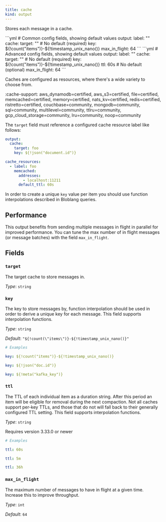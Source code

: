 ```yaml
---
title: cache
kind: output
---
```


Stores each message in a cache.


<Tabs>
<TabItem label="Common">
```yml
# Common config fields, showing default values
output:
  label: ""
  cache:
    target: "" # No default (required)
    key: ${!count("items")}-${!timestamp_unix_nano()}
    max_in_flight: 64
```
</TabItem>
<TabItem label="Advanced">
```yml
# Advanced config fields, showing default values
output:
  label: ""
  cache:
    target: "" # No default (required)
    key: ${!count("items")}-${!timestamp_unix_nano()}
    ttl: 60s # No default (optional)
    max_in_flight: 64
```
</TabItem>
</Tabs>

Caches are configured as resources, where there's a wide variety to choose from.

:cache-support: aws_dynamodb=certified, aws_s3=certified, file=certified, memcached=certified, memory=certified, nats_kv=certified, redis=certified, ristretto=certified, couchbase=community, mongodb=community, sql=community, multilevel=community, ttlru=community, gcp_cloud_storage=community, lru=community, noop=community

The `target` field must reference a configured cache resource label like follows:

```yaml
output:
  cache:
    target: foo
    key: ${!json("document.id")}

cache_resources:
  - label: foo
    memcached:
      addresses:
        - localhost:11211
      default_ttl: 60s
```

In order to create a unique `key` value per item you should use function interpolations described in Bloblang queries.

## Performance

This output benefits from sending multiple messages in flight in parallel for improved performance. You can tune the max number of in flight messages (or message batches) with the field `max_in_flight`.

## Fields

### `target`

The target cache to store messages in.


*Type*: `string`


### `key`

The key to store messages by, function interpolation should be used in order to derive a unique key for each message.
This field supports interpolation functions.


*Type*: `string`

*Default*: `"${!count(\"items\")}-${!timestamp_unix_nano()}"`

```yml
# Examples

key: ${!count("items")}-${!timestamp_unix_nano()}

key: ${!json("doc.id")}

key: ${!meta("kafka_key")}
```

### `ttl`

The TTL of each individual item as a duration string. After this period an item will be eligible for removal during the next compaction. Not all caches support per-key TTLs, and those that do not will fall back to their generally configured TTL setting.
This field supports interpolation functions.


*Type*: `string`

Requires version 3.33.0 or newer

```yml
# Examples

ttl: 60s

ttl: 5m

ttl: 36h
```

### `max_in_flight`

The maximum number of messages to have in flight at a given time. Increase this to improve throughput.


*Type*: `int`

*Default*: `64`


